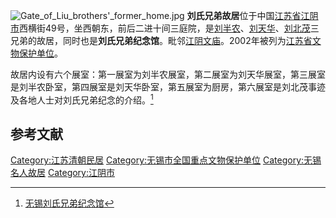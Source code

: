 {{coord|31|54|22|N|120|15|32|E|display=title|scale:10000}}
{{文物保护单位
| 级别 = 全国
| 省区市 = 江苏省
| 名称 = 刘氏兄弟故居
| 图片 = [[File:Liu_brothers'_former_home.jpg|200px]]
| 编号 = 7-1702-5-095
| 分类 = 古建筑及历史纪念建筑物 
| 时代 = 清
| 所在 = [[江苏省|江苏省]][[江阴市|江阴市]][[澄江街道_(江阴市)|澄江街道]]西横街49号
| 登录 = 2013年3月
| Cat = 无锡市全国重点文物保护单位
| 备注 ={{maplink|frame=yes|plain=yes|type=point|frame-lat=31.90608|frame-long=120.25900|zoom=16|coord={{coord|31.90608|120.25900}}}}
}}
[[File:Gate_of_Liu_brothers'_former_home.jpg|thumb]]
'''刘氏兄弟故居'''位于中国[[江苏省|江苏省]][[江阴市|江阴市]]西横街49号，坐西朝东，前后二进十间三庭院，是[[刘半农|刘半农]]、[[刘天华|刘天华]]、[[刘北茂|刘北茂]]三兄弟的故居，同时也是'''刘氏兄弟纪念馆'''。毗邻[[江阴文庙|江阴文庙]]。2002年被列为[[江苏省文物保护单位|江苏省文物保护单位]]。

故居内设有六个展室：第一展室为刘半农展室，第二展室为刘天华展室，第三展室是刘半农卧室，第四展室是刘天华卧室，第五展室为厨房，第六展室是刘北茂事迹及各地人士对刘氏兄弟纪念的介绍。<ref>[http://njcct.com/place_view.php?id=2394 无锡刘氏兄弟纪念馆]{{dead link|date=2017年11月 |bot=InternetArchiveBot |fix-attempted=yes }}</ref>

==参考文献==
{{Reflist|2}}

{{江苏全国重点文物保护单位|nocat}}
{{全国重点文物保护单位小作品}}
{{DEFAULTSORT:L}}
[[Category:江苏清朝民居|Category:江苏清朝民居]]
[[Category:无锡市全国重点文物保护单位|Category:无锡市全国重点文物保护单位]]
[[Category:无锡名人故居|Category:无锡名人故居]]
[[Category:江阴市|Category:江阴市]]